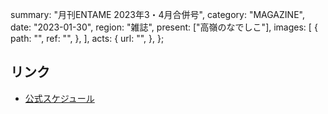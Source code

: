   summary: "月刊ENTAME 2023年3・4月合併号",
  category: "MAGAZINE",
  date: "2023-01-30",
  region: "雑誌",
  present: ["高嶺のなでしこ"],
  images: [
    {
      path: "",
      ref: "",
    },
  ],
  acts: {
    url: "",
  },
};

## リンク

- [公式スケジュール](https://takanenonadeshiko.jp/?p=715)
